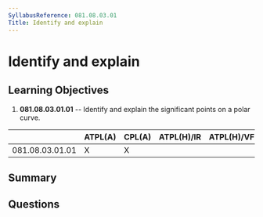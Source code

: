 ```yaml
---
SyllabusReference: 081.08.03.01
Title: Identify and explain
---
```


# Identify and explain

## Learning Objectives

1.  **081.08.03.01.01** -- Identify and explain the significant points on a polar
    curve.

|                 | ATPL(A) | CPL(A) | ATPL(H)/IR | ATPL(H)/VFR | CPL(H) | IR | CBIR(A) |
| --------------- | ------- | ------ | ---------- | ----------- | ------ | -- | ------- |
| 081.08.03.01.01 | X       | X      |            |             |        |    |         |

## Summary

## Questions
